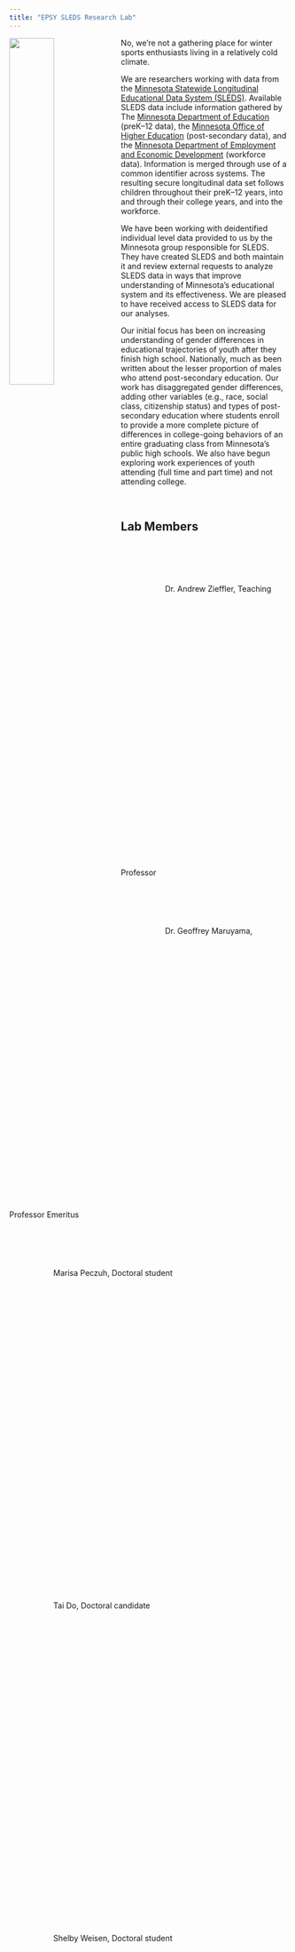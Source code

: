 ```yaml
---
title: "EPSY SLEDS Research Lab"
---
```



<div>
<img src="img/sleds-logo.png" style="width: 40%; vertical-align:top; float:left;"> 
<span>No, we’re not a gathering place for winter sports enthusiasts living in a relatively cold climate.

We are researchers working with data from the [Minnesota Statewide Longitudinal Educational Data System (SLEDS)](https://sleds.mn.gov/). Available SLEDS data include information gathered by The [Minnesota Department of Education](https://education.mn.gov/MDE/index.htm) (preK--12 data), the [Minnesota Office of Higher Education](https://www.ohe.state.mn.us/) (post-secondary data), and the [Minnesota Department of Employment and Economic Development](https://mn.gov/deed/) (workforce data). Information is merged through use of a common identifier across systems. The resulting secure longitudinal data set follows children throughout their preK--12 years, into and through their college years, and into the workforce.

We have been working with deidentified individual level data provided to us by the Minnesota group responsible for SLEDS. They have created SLEDS and both maintain it and review external requests to analyze SLEDS data in ways that improve understanding of Minnesota's educational system and its effectiveness. We are pleased to have received access to SLEDS data for our analyses. 

Our initial focus has been on increasing understanding of gender differences in educational trajectories of youth after they finish high school. Nationally, much as been written about the lesser proportion of males who attend post-secondary education.  Our work has disaggregated gender differences, adding other variables (e.g., race, social class, citizenship status) and types of post-secondary education where students enroll to provide a more complete picture of differences in college-going behaviors of an entire graduating class from Minnesota's public high schools.  We also have begun exploring work experiences of youth attending (full time and part time) and not attending college.
</span>
</div>


<br />



## Lab Members

<img src="img/andy.png" style="width: 15%; border-radius: 50%;">
Dr. Andrew Zieffler, Teaching Professor

<img src="img/geoff.jpg" style="width: 15%; border-radius: 50%;">
Dr. Geoffrey Maruyama, Professor Emeritus

<img src="img/isa.jpg" style="width: 15%; border-radius: 50%;">
Marisa Peczuh, Doctoral student

<img src="img/tai.jpg" style="width: 15%; border-radius: 50%;">
Tai Do, Doctoral candidate

<img src="img/shelby.png" style="width: 15%; border-radius: 50%;">
Shelby Weisen, Doctoral student


We are grateful for guidance we have received from staff at the Minnesota Office of Higher Education, in particular Meredith Fergus and Nora Morris. They have been valuable partners in our work. 
